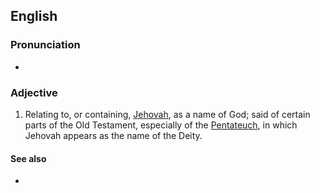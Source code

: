 ==English==

===Pronunciation===
* {{IPA|/dʒəˌhoʊˈvɪs.tɪk/|/dʒiˌhoʊˈvɪs.tɪk/|lang=en}}

===Adjective===
{{en-adj|-}}

# Relating to, or containing, [[Jehovah]], as a name of God; said of certain parts of the Old Testament, especially of the [[Pentateuch]], in which Jehovah appears as the name of the Deity.

====See also====
* {{l|en|Elohistic}}